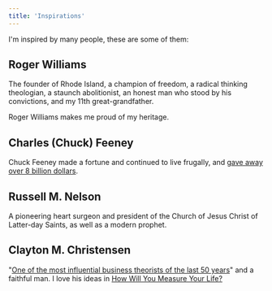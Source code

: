 ```yaml
---
title: 'Inspirations'
---
```


I'm inspired by many people, these are some of them:

## Roger Williams

The founder of Rhode Island, a champion of freedom, a radical thinking theologian, a staunch abolitionist, an honest man who stood by his convictions, and my 11th great-grandfather.

Roger Williams makes me proud of my heritage.

## Charles (Chuck) Feeney

Chuck Feeney made a fortune and continued to live frugally, and [gave away over 8 billion dollars](https://www.forbes.com/sites/stevenbertoni/2020/09/15/exclusive-the-billionaire-who-wanted-to-die-brokeis-now-officially-broke/?sh=411742823a2a).

## Russell M. Nelson

A pioneering heart surgeon and president of the Church of Jesus Christ of Latter-day Saints, as well as a modern prophet.

## Clayton M. Christensen

"[One of the most influential business theorists of the last 50 years](https://www.forbes.com/global/2011/0314/features-clayton-christensen-health-care-cancer-survivor.html)" and a faithful man. I love his ideas in [How Will You Measure Your Life?](https://www.youtube.com/watch?v=tvos4nORf_Y)
